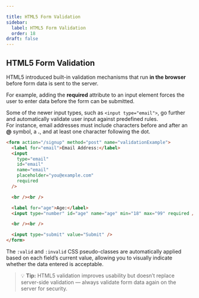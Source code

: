 ```yaml
---

title: HTML5 Form Validation
sidebar:
  label: HTML5 Form Validation
  order: 18
draft: false
---
```


## HTML5 Form Validation

HTML5 introduced built-in validation mechanisms that run **in the browser** before form data is sent to the server.

For example, adding the **required** attribute to an input element forces the user to enter data before the form can be submitted.

Some of the newer input types, such as `<input type="email">`, go further and automatically validate user input against predefined rules.  
For instance, email addresses must include characters before and after an **@** symbol, a **.**, and at least one character following the dot.

```html
<form action="/signup" method="post" name="validationExample">
  <label for="email">Email Address:</label>
  <input
    type="email"
    id="email"
    name="email"
    placeholder="you@example.com"
    required
  />

  <br /><br />

  <label for="age">Age:</label>
  <input type="number" id="age" name="age" min="18" max="99" required />

  <br /><br />

  <input type="submit" value="Submit" />
</form>
```

The `:valid` and `:invalid` CSS pseudo-classes are automatically applied based on each field’s current value, allowing you to visually indicate whether the data entered is acceptable.

> 💡 **Tip:** HTML5 validation improves usability but doesn’t replace server-side validation — always validate form data again on the server for security.
